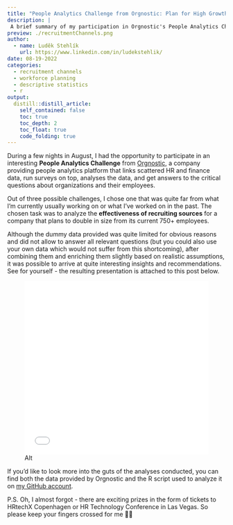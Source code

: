 ```yaml
---
title: "People Analytics Challenge from Orgnostic: Plan for High Growth"
description: |
 A brief summary of my participation in Orgnostic's People Analytics Challenge.     
preview: ./recruitmentChannels.png
author:
  - name: Luděk Stehlík
    url: https://www.linkedin.com/in/ludekstehlik/
date: 08-19-2022
categories:
  - recruitment channels
  - workforce planning
  - descriptive statistics
  - r
output:
  distill::distill_article:
    self_contained: false
    toc: true
    toc_depth: 2
    toc_float: true
    code_folding: true
---
```


During a few nights in August, I had the opportunity to participate in an interesting **People Analytics Challenge** from [Orgnostic](https://orgnostic.com/), a company providing people analytics platform that links scattered HR and finance data, run surveys on top, analyses the data, and get answers to the critical questions about organizations and their employees. 

Out of three possible challenges, I chose one that was quite far from what I'm currently usually working on or what I've worked on in the past. The chosen task was to analyze the **effectiveness of recruiting sources** for a company that plans to double in size from its current 750+ employees.

Although the dummy data provided was quite limited for obvious reasons and did not allow to answer all relevant questions (but you could also use your own data which would not suffer from this shortcoming), after combining them and enriching them slightly based on realistic assumptions, it was possible to arrive at quite interesting insights and recommendations. See for yourself - the resulting presentation is attached to this post below.

![Alt](./OrgnosticSummerPeopleAnalyticsChallenge_Ludek_Stehlik.pdf){width=100% height=400}  


If you'd like to look more into the guts of the analyses conducted, you can find both the data provided by Orgnostic and the R script used to analyze it on [my GitHub account](https://github.com/lstehlik2809/People-Analytics-Challenge). 


P.S. Oh, I almost forgot - there are exciting prizes in the form of tickets to HRtechX Copenhagen or HR Technology Conference in Las Vegas. So please keep your fingers crossed for me 🤞😉
